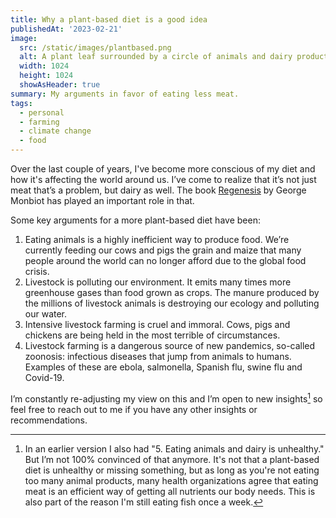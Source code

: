 ```yaml
---
title: Why a plant-based diet is a good idea
publishedAt: '2023-02-21'
image:
  src: /static/images/plantbased.png
  alt: A plant leaf surrounded by a circle of animals and dairy products
  width: 1024
  height: 1024
  showAsHeader: true
summary: My arguments in favor of eating less meat.
tags:
  - personal
  - farming
  - climate change
  - food
---
```


Over the last couple of years, I've become more conscious of my diet and how it's affecting the world around us. I’ve come to realize that it’s not just meat that’s a problem, but dairy as well. The book [Regenesis](https://koenvangilst.nl/blog/regenesis-reading-notes) by George Monbiot has played an important role in that.

Some key arguments for a more plant-based diet have been:

1. Eating animals is a highly inefficient way to produce food. We’re currently feeding our cows and pigs the grain and maize that many people around the world can no longer afford due to the global food crisis.
2. Livestock is polluting our environment. It emits many times more greenhouse gases than food grown as crops. The manure produced by the millions of livestock animals is destroying our ecology and polluting our water.
3. Intensive livestock farming is cruel and immoral. Cows, pigs and chickens are being held in the most terrible of circumstances.
4. Livestock farming is a dangerous source of new pandemics, so-called zoonosis: infectious diseases that jump from animals to humans. Examples of these are ebola, salmonella, Spanish flu, swine flu and Covid-19.

I’m constantly re-adjusting my view on this and I’m open to new insights[^1] so feel free to reach out to me if you have any other insights or recommendations.

[^1]: In an earlier version I also had "5. Eating animals and dairy is unhealthy." But I’m not 100% convinced of that anymore. It's not that a plant-based diet is unhealthy or missing something, but as long as you're not eating too many animal products, many health organizations agree that eating meat is an efficient way of getting all nutrients our body needs. This is also part of the reason I'm still eating fish once a week.
